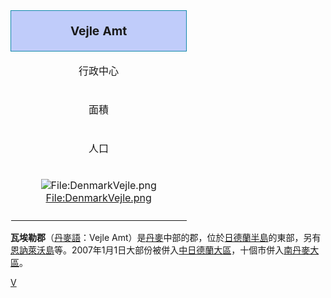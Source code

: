{| colspan="4" width=250 style="border: 1px solid #6688AA; background-color:#f0f6fa; margin:0.5em; padding:0.5em; float:right" valign="top" | 
|- 
! style="border: 1px solid #1188AA; background-color:#c0ccfa" align="center" colspan="2" | <big>Vejle Amt</big>
|-
| 行政中心 || [[瓦埃勒|瓦埃勒]]
|-
| 面積 || 2,997 [[平方公里|平方公里]]
|-
| 人口 || 360,921 <small>''(2006)''</small>
|-
| bgcolor=#FFFFFF align="center" colspan="2" |[[File:DenmarkVejle.png|File:DenmarkVejle.png]]
|-
|}

'''瓦埃勒郡'''（[[丹麥語|丹麥語]]：Vejle Amt）是[[丹麥|丹麥]]中部的郡，位於[[日德蘭半島|日德蘭半島]]的東部，另有[[恩訥萊沃島|恩訥萊沃島]]等。2007年1月1日大部份被併入[[中日德蘭大區|中日德蘭大區]]，十個市併入[[南丹麥大區|南丹麥大區]]。

[[Category:丹麥已撤消的郡_(1970年至2006年)|V]]